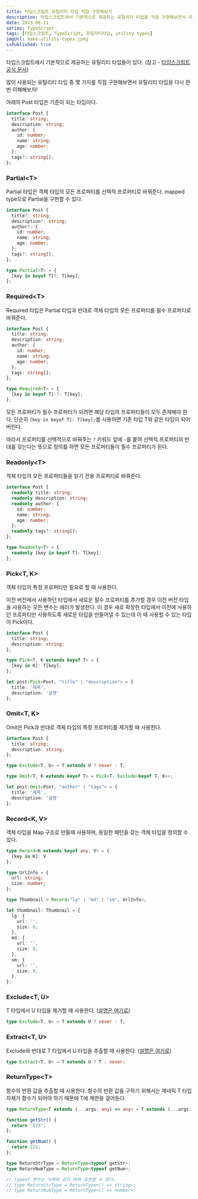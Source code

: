 ```yaml
---
title: 타입스크립트 유틸리티 타입 직접 구현해보기
description: 타입스크립트에서 기본적으로 제공하는 유틸리티 타입을 직접 구현해보면서 이해하자
date: 2023-08-11
series: TypeScript
tags: [타입스크립트, TypeScript, 유틸리티타입, utility types]
imgUrl: make-utility-types.jpeg
isPublished: true
---
```


타입스크립트에서 기본적으로 제공하는 유틸리티 타입들이 있다. (참고 - [타입스크립트 공식 문서](https://www.typescriptlang.org/ko/docs/handbook/utility-types.html))

많이 사용되는 유틸리티 타입 중 몇 가지를 직접 구현해보면서 유틸리티 타입을 다시 한 번 이해해보자!

아래의 Post 타입은 기준이 되는 타입이다.

```ts
interface Post {
  title: string;
  description: string;
  author: {
    id: number;
    name: string;
    age: number;
  };
  tags?: string[];
};
```

### Partial\<T\>

Partial 타입은 객체 타입의 모든 프로퍼티를 선택적 프로퍼티로 바꿔준다.
mapped type으로 Partial을 구현할 수 있다.

```ts
interface Post {
  title?: string;
  description?: string;
  author?: {
    id: number;
    name: string;
    age: number;
  };
  tags?: string[];
};

type Partial<T> = {
  [key in keyof T]?: T[key];
};
```

### Required\<T\>

Required 타입은 Partial 타입과 반대로 객체 타입의 모든 프로퍼티를 필수 프로퍼티로 바꿔준다.

```ts
interface Post {
  title: string;
  description: string;
  author: {
    id: number;
    name: string;
    age: number;
  };
  tags: string[];
};

type Required<T> = {
  [key in keyof T]-?: T[key];
};
```

모든 프로퍼티가 필수 프로퍼티가 되려면 해당 타입의 프로퍼티들이 모두 존재해야 한다. 단순히 `[key in keyof T]: T[key];`를 사용하면 기존 타입 T와 같은 타입이 되어버린다.

따라서 프로퍼티를 선택적으로 바꿔주는 `?` 키워드 앞에 `-`를 붙여 선택적 프로퍼티의 반대를 갖는다는 뜻으로 정의를 하면 모든 프로퍼티들이 필수 프로퍼티가 된다.

### Readonly\<T\>

객체 타입의 모든 프로퍼티들을 읽기 전용 프로퍼티로 바꿔준다.

```ts
interface Post {
  readonly title: string;
  readonly description: string;
  readonly author: {
    id: number;
    name: string;
    age: number;
  };
  readonly tags?: string[];
};

type Readonly<T> = {
  readonly [key in keyof T]: T[key];
};
```

### Pick\<T, K\>

객체 타입의 특정 프로퍼티만 필요로 할 때 사용한다.

이전 버전에서 사용하던 타입에서 새로운 필수 프로퍼티를 추가할 경우 이전 버전 타입을 사용하는 모든 변수는 에러가 발생한다. 이 경우 새로 확장한 타입에서 이전에 사용하던 프로퍼티만 사용하도록 새로운 타입을 만들어낼 수 있는데 이 때 사용할 수 있는 타입이 Pick이다.

```ts
interface Post {
  title: string;
  description: string;
};

type Pick<T, K extends keyof T> = {
  [key in K]: T[key];
};

let post:Pick<Post, "title" | "description"> = {
  title: '제목',
  description: '설명'
};
```

### Omit\<T, K\>

Omit은 Pick과 반대로 객체 타입의 특정 프로퍼티를 제거할 때 사용한다.

```ts
interface Post {
  title: string;
  description: string;
};

type Exclude<T, U> = T extends U ? never : T;

type Omit<T, K extends keyof T> = Pick<T, Exclude<keyof T, K>>;

let post:Omit<Post, "author" | "tags"> = {
  title: '제목',
  description: '설명'
};
```

### Record\<K, V\>

객체 타입을 Map 구조로 만들때 사용하며, 동일한 패턴을 갖는 객체 타입을 정의할 수 있다.

```ts
type Record<K extends keyof any, V> = {
  [key in K]: V
};

type UrlInfo = {
  url: string;
  size: number;
};

type Thumbnail = Record<"lg" | "md" | "sm", UrlInfo>;

let thumbnail: Thumbnail = {
  lg: {
    url: '',
    size: 0,
  },
  md: {
    url: '',
    size: 0,
  },
  sm: {
    url: '',
    size: 0,
  },
};
```

### Exclude\<T, U\>

T 타입에서 U 타입을 제거할 때 사용한다.
([설명은 여기로](./deeping-typescript2))

```ts
type Exclude<T, U> = T extends U ? never : T;
```

### Extract\<T, U\>

Exclude와 반대로 T 타입에서 U 타입을 추출할 때 사용한다.
([설명은 여기로](./deeping-typescript2))

```ts
type Extract<T, U> = T extends U ? T : never;
```

### ReturnType\<T\>

함수의 반환 값을 추출할 때 사용한다.
함수의 반환 값을 구하기 위해서는 제네릭 T 타입 자체가 함수가 되어야 하기 때문에 T에 제한을 걸어둔다.

```ts
type ReturnType<T extends (...args: any) => any> = T extends (...args: any) => infer R ? R : never;

function getStr() {
  return '123';
};

function getNum() {
  return 123;
};

type ReturnStrType = ReturnType<typeof getStr>;
type ReturnNumType = ReturnType<typeof getNum>;

// typeof 변수는 아래와 같이 바꿔 표현할 수 있다.
// type ReturnStrType = ReturnType<() => string>;
// type ReturnNumType = ReturnType<() => number>;
```
